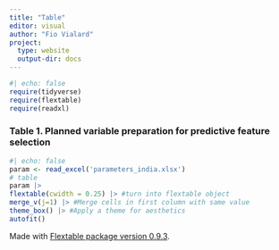 ---
title: "Table"
editor: visual
author: "Fio Vialard"
project:
  type: website
  output-dir: docs
---

```{r, message=FALSE}
#| echo: false
require(tidyverse)
require(flextable)
require(readxl)
```

### Table 1. Planned variable preparation for predictive feature selection

```{r}
#| echo: false
param <- read_excel('parameters_india.xlsx')
# table
param |>
flextable(cwidth = 0.25) |> #turn into flextable object
merge_v(j=1) |> #Merge cells in first column with same value
theme_box() |> #Apply a theme for aesthetics
autofit()
```

Made with [Flextable package version 0.9.3](https://rdocumentation.org/packages/flextable/versions/0.9.3).
